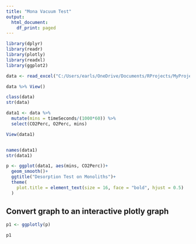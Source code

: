 ```yaml
---
title: "Mona Vacuum Test"
output:
  html_document:
    df_print: paged
---
```


```r
library(dplyr)
library(readr)
library(plotly)
library(readxl)
library(ggplot2)
```

```r
data <- read_excel("C:/Users/earls/OneDrive/Documents/RProjects/MyProjects/OctWork/Rig tests/Data/Block B1 Cycle 6 Desorption.xlsx", sheet=1)

```

```r
data %>% View()
```

```r
class(data)
str(data)
```

```r
data1 <- data %>%
  mutate(mins = timeSeconds/(1000*60)) %>%
  select(CO2Perc, O2Perc, mins)
```
```r
View(data1)
```

```r

```

```r
names(data1)
str(data1)
```


```r
p <- ggplot(data1, aes(mins, CO2Perc))+
  geom_smooth()+
  ggtitle("Desorption Test on Monoliths")+
  theme(
    plot.title = element_text(size = 16, face = "bold", hjust = 0.5)
  )
```


## Convert graph to an interactive plotly graph
``` r
p1 <- ggplotly(p)

p1
```